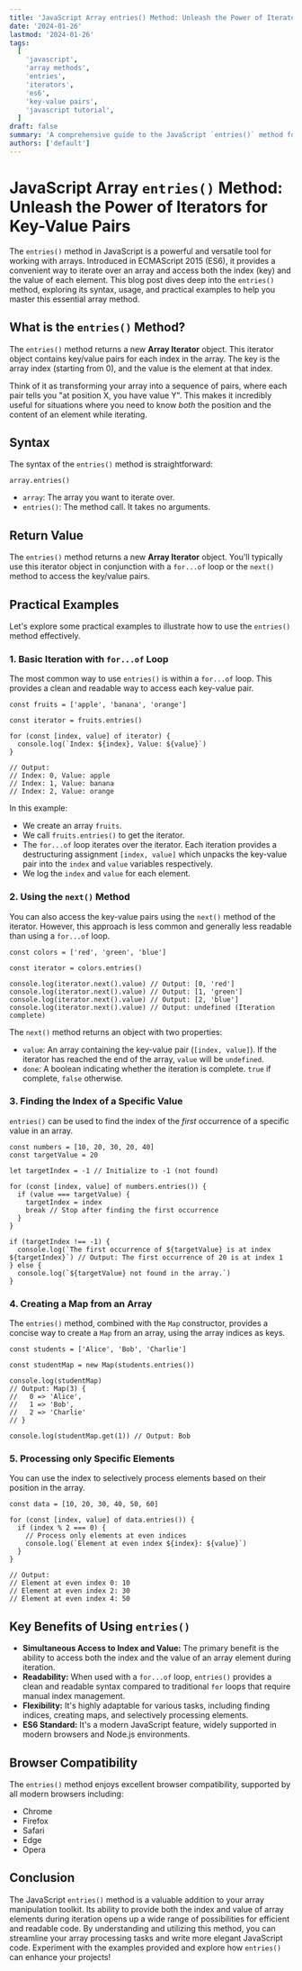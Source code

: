```yaml
---
title: 'JavaScript Array entries() Method: Unleash the Power of Iterators for Key-Value Pairs'
date: '2024-01-26'
lastmod: '2024-01-26'
tags:
  [
    'javascript',
    'array methods',
    'entries',
    'iterators',
    'es6',
    'key-value pairs',
    'javascript tutorial',
  ]
draft: false
summary: 'A comprehensive guide to the JavaScript `entries()` method for arrays, covering its syntax, usage, and practical examples. Learn how to efficiently iterate over arrays and access both the index (key) and value of each element simultaneously using iterators.'
authors: ['default']
---
```


# JavaScript Array `entries()` Method: Unleash the Power of Iterators for Key-Value Pairs

The `entries()` method in JavaScript is a powerful and versatile tool for working with arrays. Introduced in ECMAScript 2015 (ES6), it provides a convenient way to iterate over an array and access both the index (key) and the value of each element. This blog post dives deep into the `entries()` method, exploring its syntax, usage, and practical examples to help you master this essential array method.

## What is the `entries()` Method?

The `entries()` method returns a new **Array Iterator** object. This iterator object contains key/value pairs for each index in the array. The key is the array index (starting from 0), and the value is the element at that index.

Think of it as transforming your array into a sequence of pairs, where each pair tells you "at position X, you have value Y". This makes it incredibly useful for situations where you need to know _both_ the position and the content of an element while iterating.

## Syntax

The syntax of the `entries()` method is straightforward:

```plaintext
array.entries()
```

- `array`: The array you want to iterate over.
- `entries()`: The method call. It takes no arguments.

## Return Value

The `entries()` method returns a new **Array Iterator** object. You'll typically use this iterator object in conjunction with a `for...of` loop or the `next()` method to access the key/value pairs.

## Practical Examples

Let's explore some practical examples to illustrate how to use the `entries()` method effectively.

### 1. Basic Iteration with `for...of` Loop

The most common way to use `entries()` is within a `for...of` loop. This provides a clean and readable way to access each key-value pair.

```plaintext
const fruits = ['apple', 'banana', 'orange']

const iterator = fruits.entries()

for (const [index, value] of iterator) {
  console.log(`Index: ${index}, Value: ${value}`)
}

// Output:
// Index: 0, Value: apple
// Index: 1, Value: banana
// Index: 2, Value: orange
```

In this example:

- We create an array `fruits`.
- We call `fruits.entries()` to get the iterator.
- The `for...of` loop iterates over the iterator. Each iteration provides a destructuring assignment `[index, value]` which unpacks the key-value pair into the `index` and `value` variables respectively.
- We log the `index` and `value` for each element.

### 2. Using the `next()` Method

You can also access the key-value pairs using the `next()` method of the iterator. However, this approach is less common and generally less readable than using a `for...of` loop.

```plaintext
const colors = ['red', 'green', 'blue']

const iterator = colors.entries()

console.log(iterator.next().value) // Output: [0, 'red']
console.log(iterator.next().value) // Output: [1, 'green']
console.log(iterator.next().value) // Output: [2, 'blue']
console.log(iterator.next().value) // Output: undefined (Iteration complete)
```

The `next()` method returns an object with two properties:

- `value`: An array containing the key-value pair (`[index, value]`). If the iterator has reached the end of the array, `value` will be `undefined`.
- `done`: A boolean indicating whether the iteration is complete. `true` if complete, `false` otherwise.

### 3. Finding the Index of a Specific Value

`entries()` can be used to find the index of the _first_ occurrence of a specific value in an array.

```plaintext
const numbers = [10, 20, 30, 20, 40]
const targetValue = 20

let targetIndex = -1 // Initialize to -1 (not found)

for (const [index, value] of numbers.entries()) {
  if (value === targetValue) {
    targetIndex = index
    break // Stop after finding the first occurrence
  }
}

if (targetIndex !== -1) {
  console.log(`The first occurrence of ${targetValue} is at index ${targetIndex}`) // Output: The first occurrence of 20 is at index 1
} else {
  console.log(`${targetValue} not found in the array.`)
}
```

### 4. Creating a Map from an Array

The `entries()` method, combined with the `Map` constructor, provides a concise way to create a `Map` from an array, using the array indices as keys.

```plaintext
const students = ['Alice', 'Bob', 'Charlie']

const studentMap = new Map(students.entries())

console.log(studentMap)
// Output: Map(3) {
//   0 => 'Alice',
//   1 => 'Bob',
//   2 => 'Charlie'
// }

console.log(studentMap.get(1)) // Output: Bob
```

### 5. Processing only Specific Elements

You can use the index to selectively process elements based on their position in the array.

```plaintext
const data = [10, 20, 30, 40, 50, 60]

for (const [index, value] of data.entries()) {
  if (index % 2 === 0) {
    // Process only elements at even indices
    console.log(`Element at even index ${index}: ${value}`)
  }
}

// Output:
// Element at even index 0: 10
// Element at even index 2: 30
// Element at even index 4: 50
```

## Key Benefits of Using `entries()`

- **Simultaneous Access to Index and Value:** The primary benefit is the ability to access both the index and the value of an array element during iteration.
- **Readability:** When used with a `for...of` loop, `entries()` provides a clean and readable syntax compared to traditional `for` loops that require manual index management.
- **Flexibility:** It's highly adaptable for various tasks, including finding indices, creating maps, and selectively processing elements.
- **ES6 Standard:** It's a modern JavaScript feature, widely supported in modern browsers and Node.js environments.

## Browser Compatibility

The `entries()` method enjoys excellent browser compatibility, supported by all modern browsers including:

- Chrome
- Firefox
- Safari
- Edge
- Opera

## Conclusion

The JavaScript `entries()` method is a valuable addition to your array manipulation toolkit. Its ability to provide both the index and value of array elements during iteration opens up a wide range of possibilities for efficient and readable code. By understanding and utilizing this method, you can streamline your array processing tasks and write more elegant JavaScript code. Experiment with the examples provided and explore how `entries()` can enhance your projects!
